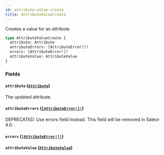 ```yaml
---
id: attribute-value-create
title: AttributeValueCreate
---
```


Creates a value for an attribute.

```graphql
type AttributeValueCreate {
  attribute: Attribute
  attributeErrors: [AttributeError!]!
  errors: [AttributeError!]!
  attributeValue: AttributeValue
}
```

### Fields

#### `attribute` ([`Attribute`](../../../developer/api-reference/objects/attribute))

The updated attribute.

#### `attributeErrors` ([`[AttributeError!]!`](../../../developer/api-reference/objects/attribute-error))

<span class="badge badge--warning">DEPRECATED: Use errors field instead. This field will be removed in Saleor 4.0.</span>

#### `errors` ([`[AttributeError!]!`](../../../developer/api-reference/objects/attribute-error))

#### `attributeValue` ([`AttributeValue`](../../../developer/api-reference/objects/attribute-value))
